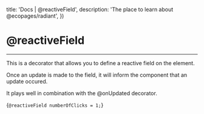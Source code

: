 

  title: 'Docs | @reactiveField',
  description: 'The place to learn about @ecopages/radiant',
})

# @reactiveField
---

This is a decorator that allows you to define a reactive field on the element.

Once an update is made to the field, it will inform the component that an update occured.

It plays well in combination with the @onUpdated decorator.

<CodeBlock lang='typescript'>{`@reactiveField numberOfClicks = 1;`}</CodeBlock>